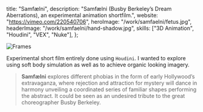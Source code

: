   title: "Samfælni",
  description:
    "Samfælni (Busby Berkeley’s Dream Aberrations), an experimental animation shortfilm.",
  website: "<https://vimeo.com/220540706>",
  heroImage: "/work/samfaelni/fetus.jpg",
  headerImage: "/work/samfaelni/hand-shadow.jpg",
  skills: ["3D Animation", "Houdini", "VEX", "Nuke"],
};

![Frames](/work/samfaelni/frames.jpg)

Experimental short film entirely done using `Houdini`. I wanted to explore using
soft body simulation as well as to achieve organic looking imagery.

> **Samfælni** explores different phobias in the form of early Hollywood’s
> extravaganza, where rejection and attraction for mystery will dance in harmony
> unveiling a coordinated series of familiar shapes performing the abstract. It
> could be seen as an undesired tribute to the great choreographer Busby Berkeley.

<VideoEmbed src="https://player.vimeo.com/video/221065206" />
